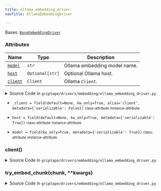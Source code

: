 ```yaml
---
title: ollama_embedding_driver
navTitle: OllamaEmbeddingDriver

---
```


<span id="griptape.drivers.embedding.ollama_embedding_driver.OllamaEmbeddingDriver"></span>

Bases:
 [`BaseEmbeddingDriver`](./#griptape.drivers.embedding.BaseEmbeddingDriver "BaseEmbeddingDriver (griptape.drivers.embedding.BaseEmbeddingDriver)")

### Attributes

| Name                                                                                                                                                                                                                                                                                                                                                                                      | Type            | Description                       |
| ----------------------------------------------------------------------------------------------------------------------------------------------------------------------------------------------------------------------------------------------------------------------------------------------------------------------------------------------------------------------------------------- | --------------- | --------------------------------- |
| <a href="ollama_embedding_driver.mdx#griptape.drivers.embedding.ollama_embedding_driver.OllamaEmbeddingDriver.model" title="model = field(kw_only=True, metadata={'serializable': True})           class-attribute       instance-attribute    (griptape.drivers.embedding.ollama_embedding_driver.OllamaEmbeddingDriver.model)"><code class="language-python">model</code></a>           | `str`           | Ollama embedding model name.<br/> |
| <a href="ollama_embedding_driver.mdx#griptape.drivers.embedding.ollama_embedding_driver.OllamaEmbeddingDriver.host" title="host = field(default=None, kw_only=True, metadata={'serializable': True})           class-attribute       instance-attribute    (griptape.drivers.embedding.ollama_embedding_driver.OllamaEmbeddingDriver.host)"><code class="language-python">host</code></a> | `Optional[str]` | Optional Ollama host.<br/>        |
| <a href="ollama_embedding_driver.mdx#griptape.drivers.embedding.ollama_embedding_driver.OllamaEmbeddingDriver.client" title="client() (griptape.drivers.embedding.ollama_embedding_driver.OllamaEmbeddingDriver.client)"><code class="language-python">client</code></a>                                                                                                                  | `Client`        | Ollama `Client`.<br/>             |

<details><summary>Source Code in <code>griptape&#47;drivers&#47;embedding&#47;ollama_embedding_driver.py</code></summary>

```python
@define
class OllamaEmbeddingDriver(BaseEmbeddingDriver):
    """Ollama Embedding Driver.

    Attributes:
        model: Ollama embedding model name.
        host: Optional Ollama host.
        client: Ollama `Client`.
    """

    model: str = field(kw_only=True, metadata={"serializable": True})
    host: Optional[str] = field(default=None, kw_only=True, metadata={"serializable": True})
    _client: Optional[Client] = field(default=None, kw_only=True, alias="client", metadata={"serializable": False})

    @lazy_property()
    def client(self) -> Client:
        return import_optional_dependency("ollama").Client(host=self.host)

    def try_embed_chunk(self, chunk: str, **kwargs) -> list[float]:
        return list(self.client.embeddings(model=self.model, prompt=chunk)["embedding"])
```

</details>

-   `_client = field(default=None, kw_only=True, alias='client', metadata={'serializable': False})` <small>class-attribute</small> <small>instance-attribute</small>  <span id="griptape.drivers.embedding.ollama_embedding_driver.OllamaEmbeddingDriver._client"></span> 

-   `host = field(default=None, kw_only=True, metadata={'serializable': True})` <small>class-attribute</small> <small>instance-attribute</small>  <span id="griptape.drivers.embedding.ollama_embedding_driver.OllamaEmbeddingDriver.host"></span> 

-   `model = field(kw_only=True, metadata={'serializable': True})` <small>class-attribute</small> <small>instance-attribute</small>  <span id="griptape.drivers.embedding.ollama_embedding_driver.OllamaEmbeddingDriver.model"></span> 

<span id="griptape.drivers.embedding.ollama_embedding_driver.OllamaEmbeddingDriver.client"></span>

### client()

<details><summary>Source Code in <code>griptape&#47;drivers&#47;embedding&#47;ollama_embedding_driver.py</code></summary>

```python
@lazy_property()
def client(self) -> Client:
    return import_optional_dependency("ollama").Client(host=self.host)
```

</details>

<span id="griptape.drivers.embedding.ollama_embedding_driver.OllamaEmbeddingDriver.try_embed_chunk"></span>

### try_embed_chunk(chunk, \*\*kwargs)

<details><summary>Source Code in <code>griptape&#47;drivers&#47;embedding&#47;ollama_embedding_driver.py</code></summary>

```python
def try_embed_chunk(self, chunk: str, **kwargs) -> list[float]:
    return list(self.client.embeddings(model=self.model, prompt=chunk)["embedding"])
```

</details>
